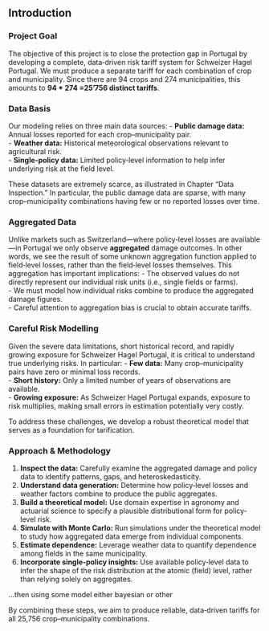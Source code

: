 ## Introduction {#sec-energy-intro .unnumbered}

### Project Goal

The objective of this project is to close the protection gap in Portugal by developing a complete, data‐driven risk tariff system for Schweizer Hagel Portugal. We must produce a separate tariff for each combination of crop and municipality. Since there are 94 crops and 274 municipalities, this amounts to  **94 * 274 =25'756 distinct tariffs**.

### Data Basis

Our modeling relies on three main data sources:
- **Public damage data:** Annual losses reported for each crop–municipality pair.  
- **Weather data:** Historical meteorological observations relevant to agricultural risk.  
- **Single‐policy data:** Limited policy‐level information to help infer underlying risk at the field level.

These datasets are extremely scarce, as illustrated in Chapter “Data Inspection.” In particular, the public damage data are sparse, with many crop–municipality combinations having few or no reported losses over time.

### Aggregated Data

Unlike markets such as Switzerland—where policy‐level losses are available—in Portugal we only observe **aggregated** damage outcomes. In other words, we see the result of some unknown aggregation function applied to field‐level losses, rather than the field‐level losses themselves. This aggregation has important implications:
- The observed values do not directly represent our individual risk units (i.e., single fields or farms).  
- We must model how individual risks combine to produce the aggregated damage figures.  
- Careful attention to aggregation bias is crucial to obtain accurate tariffs.

### Careful Risk Modelling

Given the severe data limitations, short historical record, and rapidly growing exposure for Schweizer Hagel Portugal, it is critical to understand true underlying risks. In particular:
- **Few data:** Many crop–municipality pairs have zero or minimal loss records.  
- **Short history:** Only a limited number of years of observations are available.  
- **Growing exposure:** As Schweizer Hagel Portugal expands, exposure to risk multiplies, making small errors in estimation potentially very costly.

To address these challenges, we develop a robust theoretical model that serves as a foundation for tarification.

### Approach & Methodology

1. **Inspect the data:** Carefully examine the aggregated damage and policy data to identify patterns, gaps, and heteroskedasticity.  
2. **Understand data generation:** Determine how policy‐level losses and weather factors combine to produce the public aggregates.  
3. **Build a theoretical model:** Use domain expertise in agronomy and actuarial science to specify a plausible distributional form for policy‐level risk.  
4. **Simulate with Monte Carlo:** Run simulations under the theoretical model to study how aggregated data emerge from individual components.  
5. **Estimate dependence:** Leverage weather data to quantify dependence among fields in the same municipality.  
6. **Incorporate single‐policy insights:** Use available policy‐level data to infer the shape of the risk distribution at the atomic (field) level, rather than relying solely on aggregates.

...then using some model either bayesian or other

By combining these steps, we aim to produce reliable, data‐driven tariffs for all 25,756 crop–municipality combinations.  





